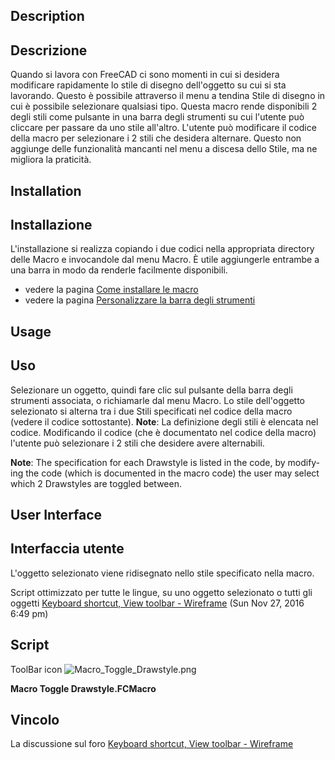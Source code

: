 <languages/>

{{Macro/it
|Name=Macro Toggle Drawstyle
|Translate=Stile di disegno
|Description=Cambia lo Stile di disegno dell'oggetto selezionato.
|Author=Piffpoof
|Version=2.0
|Date=2020-02-02
|FCVersion= >=0.17
|Download=[https://www.freecad.org/wiki/images/0/0b/Macro_Toggle_Drawstyle.png ToolBar Icon]
|SeeAlso=[[Macro_Toggle_Drawstyle_Optimized/it|Macro Toggle Drawstyle Optimized]] [[Image:Macro_Toggle_Drawstyle_Optimized.png|24px]] per tutte le lingue
}}

<div lang="en" dir="ltr" class="mw-content-ltr">
==Description==
</div>

<div class="mw-translate-fuzzy">
==Descrizione==
Quando si lavora con FreeCAD ci sono momenti in cui si desidera modificare rapidamente lo stile di disegno dell'oggetto su cui si sta lavorando. Questo è possibile attraverso il menu a tendina Stile di disegno in cui è possibile selezionare qualsiasi tipo. Questa macro rende disponibili 2 degli stili come pulsante in una barra degli strumenti su cui l'utente può cliccare per passare da uno stile all'altro. L'utente può modificare il codice della macro per selezionare i 2 stili che desidera alternare. Questo non aggiunge delle funzionalità mancanti nel menu a discesa dello Stile, ma ne migliora la praticità.
</div>

<div lang="en" dir="ltr" class="mw-content-ltr">
==Installation==
</div>

<div class="mw-translate-fuzzy">
==Installazione== 
L'installazione si realizza copiando i due codici  nella appropriata directory delle Macro e invocandole dal menu Macro. È utile aggiungerle entrambe a una barra in modo da renderle facilmente disponibili.
* vedere la pagina [[How to install macros/it|Come installare le macro]]
* vedere la pagina [[Customize_Toolbars/it|Personalizzare la barra degli strumenti]]
</div>

<div lang="en" dir="ltr" class="mw-content-ltr">
==Usage==
</div>

<div class="mw-translate-fuzzy">
==Uso==
Selezionare un oggetto, quindi fare clic sul pulsante della barra degli strumenti associata, o richiamarle dal menu Macro. Lo stile dell'oggetto selezionato si alterna tra i due Stili specificati nel codice della macro (vedere il codice sottostante).
'''Note''': La definizione degli stili è elencata nel codice. Modificando il codice (che è documentato nel codice della macro) l'utente può selezionare i 2 stili che desidere avere alternabili.
</div>

<div lang="en" dir="ltr" class="mw-content-ltr">
'''Note''': The specification for each Drawstyle is listed in the code, by modifying the code (which is documented in the macro code) the user may select which 2 Drawstyles are toggled between.
</div>

<div lang="en" dir="ltr" class="mw-content-ltr">
==User Interface==
</div>

<div class="mw-translate-fuzzy">
==Interfaccia utente==
L'oggetto selezionato viene ridisegnato nello stile specificato nella macro.
</div>

Script ottimizzato per tutte le lingue, su uno oggetto selezionato o tutti gli oggetti [https://forum.freecad.org/viewtopic.php?f=3&t=14336&start=40#p146239 Keyboard shortcut, View toolbar - Wireframe] (Sun Nov 27, 2016 6:49 pm)

==Script== 

<div lang="en" dir="ltr" class="mw-content-ltr">
ToolBar icon [[Image:Macro_Toggle_Drawstyle.png]]
</div>

'''Macro Toggle Drawstyle.FCMacro'''

{{MacroCode|code=
# -*- coding: utf-8 -*-
#
#
#			Macro: Toggle Draw Style
#
# This macros allows the user to switch between different Drawstyles by clicking on
# the button of a Macro in a toolbar.
#
# initial code:		triplus
# macro-isation:	piffpoof
#
# This macro switches (or toggles) between 2 selected styles from the Drawstyle menu.
# As written the macro toggles between "WireFrame" and "As is".
# Immediately below this text is a list of the legal values for the Drawstyle menu.
# The first 2 lines of executable code are of the form "DrawstyleA = " followed by
# the 2nd line which is of the form "DrawstyleB = ".
# These 2 lines specify which of the Drawstyle values the macro will toggle between.
# Drawstyle "As is" is the system default and so is specified as the first drawstyle.
# The second line specifies which drawstyle will be toggled to and from.
# Any of the legal values may be used, so if, for example, it is desired to toggle between
# the Shaded and Points drawstyles, then the 2 lines of code would be modified to be:
#
# drawstyleA = "Shaded"
# drawstyleB = "Points"
#
# but remember that the hash signs ('#') are not to be present on the executable lines.
#
###Legal Values for Drawstyle###
#
# 0 = "As is"
# 1 = "Flat lines"
# 2 = "Shaded
# 3 = "Wireframe"
# 4 = "Points"
# 5 = "Hidden line"
# 6 = "No shading"
#
################################

# triplus @ 2016, 2020
# Toggle global display mode
# ==============================

# 0 = "As is"
# 1 = "Flat lines"
# 2 = "Shaded
# 3 = "Wireframe"
# 4 = "Points"
# 5 = "Hidden line"
# 6 = "No shading"

styleA = 0
styleB = 3

# ==============================

from PySide import QtGui
import FreeCADGui as Gui

mw = Gui.getMainWindow()


act = {
    0: mw.findChild(QtGui.QAction, "Std_DrawStyleAsIs"),
    1: mw.findChild(QtGui.QAction, "Std_DrawStyleFlatLines"),
    2: mw.findChild(QtGui.QAction, "Std_DrawStyleShaded"),
    3: mw.findChild(QtGui.QAction, "Std_DrawStyleWireframe"),
    4: mw.findChild(QtGui.QAction, "Std_DrawStylePoints"),
    5: mw.findChild(QtGui.QAction, "Std_DrawStyleHiddenLine"),
    6: mw.findChild(QtGui.QAction, "Std_DrawStyleNoShading"),
}


actionA = act[styleA]
actionB = act[styleB]


if actionA.isChecked():
    actionB.trigger()
else:
    actionA.trigger()

}}

<span id="Link"></span>
==Vincolo==

La discussione sul foro [https://forum.freecad.org/viewtopic.php?f=3&t=14336 Keyboard shortcut, View toolbar - Wireframe]

{{clear}}